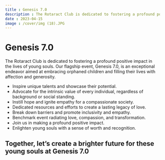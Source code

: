```yaml
---
title : Genesis 7.0
description : The Rotaract Club is dedicated to fostering a profound positive impact in the lives of young souls. Our flagship event, Genesis 7.0, is an exceptional endeavor aimed at embracing orphaned children and filling their lives with affection and generosity.
date : 2023-04-15
image : /cover/img (18).JPG
---
```


# Genesis 7.0

The Rotaract Club is dedicated to fostering a profound positive impact in the lives of young souls. Our flagship event, Genesis 7.0, is an exceptional endeavor aimed at embracing orphaned children and filling their lives with affection and generosity.

- Inspire unique talents and showcase their potential.
- Advocate for the intrinsic value of every individual, regardless of background or social standing.
- Instill hope and ignite empathy for a compassionate society.
- Dedicated resources and efforts to create a lasting legacy of love.
- Break down barriers and promote inclusivity and empathy.
- Benchmark event radiating love, compassion, and transformation.
- Join us in making a profound positive impact.
- Enlighten young souls with a sense of worth and recognition.

## Together, let’s create a brighter future for these young souls at Genesis 7.0

